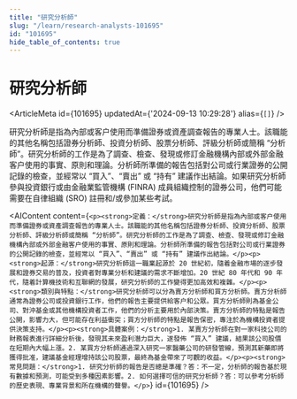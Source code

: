 ```yaml
---
title: "研究分析師"
slug: "/learn/research-analysts-101695"
id: "101695"
hide_table_of_contents: true
---
```



# 研究分析師

<ArticleMeta id={101695} updatedAt={'2024-09-13 10:29:28'} alias={`[]`} />
<div className='border-solid border-b border-t-0 my-4 border-[var(--ifm-color-gray-300)]' />

研究分析師是指為內部或客户使用而準備證券或資產調查報告的專業人士。該職能的其他名稱包括證券分析師、投資分析師、股票分析師、評級分析師或簡稱 “分析師”。研究分析師的工作是為了調查、檢查、發現或修訂金融機構內部或外部金融客户使用的事實、原則和理論。分析師所準備的報告包括對公司或行業證券的公開記錄的檢查，並經常以 “買入”、“賣出” 或 “持有” 建議作出結論。如果研究分析師參與投資銀行或由金融業監管機構 (FINRA) 成員組織控制的證券公司，他們可能需要在自律組織 (SRO) 註冊和/或參加某些考試。

<AIContent content={`<p><strong>定義：</strong>研究分析師是指為內部或客户使用而準備證券或資產調查報告的專業人士。該職能的其他名稱包括證券分析師、投資分析師、股票分析師、評級分析師或簡稱 “分析師”。研究分析師的工作是為了調查、檢查、發現或修訂金融機構內部或外部金融客户使用的事實、原則和理論。分析師所準備的報告包括對公司或行業證券的公開記錄的檢查，並經常以 “買入”、“賣出” 或 “持有” 建議作出結論。</p><p><strong>起源：</strong>研究分析師這一職業起源於 20 世紀初，隨着金融市場的逐步發展和證券交易的普及，投資者對專業分析和建議的需求不斷增加。20 世紀 80 年代和 90 年代，隨着計算機技術和互聯網的發展，研究分析師的工作變得更加高效和複雜。</p><p><strong>類別與特點：</strong>研究分析師可以分為賣方分析師和買方分析師。賣方分析師通常為證券公司或投資銀行工作，他們的報告主要提供給客户和公眾。買方分析師則為基金公司、對沖基金或其他機構投資者工作，他們的分析主要用於內部決策。賣方分析師的特點是報告公開，影響力大，但可能存在利益衝突；買方分析師的特點是報告保密，專注於為機構投資者提供決策支持。</p><p><strong>具體案例：</strong>1. 某賣方分析師在對一家科技公司的財務報表進行詳細分析後，發現其未來盈利潛力巨大，遂發佈 “買入” 建議，結果該公司股價在短期內大幅上漲。2. 某買方分析師通過深入研究一家醫藥公司的研發管線，預測其新藥即將獲得批准，建議基金經理增持該公司股票，最終為基金帶來了可觀的收益。</p><p><strong>常見問題：</strong>1. 研究分析師的報告是否總是準確？答：不一定，分析師的報告基於現有數據和預測，可能受到多種因素影響。2. 如何選擇可信的研究分析師？答：可以參考分析師的歷史表現、專業背景和所在機構的聲譽。</p>`} id={101695} />
